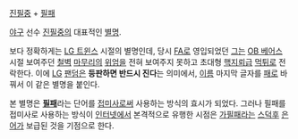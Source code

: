 [[진필중]] + [[필패]]

[[야구]] 선수 [[진필중]]의 대표적인 [[별명]].

보다 정확하게는 [[LG 트윈스]] 시절의 별명인데, 당시 [[FA]]로 영입되었던 [[그]]는 [[OB 베어스]] 시절 보여주던 [[철벽]] [[마무리]]의 [[위엄]]을 전혀 보여주지 못하고 초대형 [[핵]][[지뢰]]급 [[먹튀]]로 전락한다. 이에 [[LG]] [[팬덤]]은 '''등판하면 반드시 진다'''는 의미에서, [[이름]] 마지막 글자를 [[패]]로 바꿔서 이 같은 별명을 붙인다.

본 별명은 '''[[필패]]'''라는 단어를 [[접미사]]로써 사용하는 방식의 효시가 되었다. 그러나 필패를 접미사로 사용하는 방식이 [[인터넷]]에서 본격적으로 유행한 시점은 [[가필패]]라는 [[스덕후]] [[은어]]가 보급된 것을 기점으로 한다.
